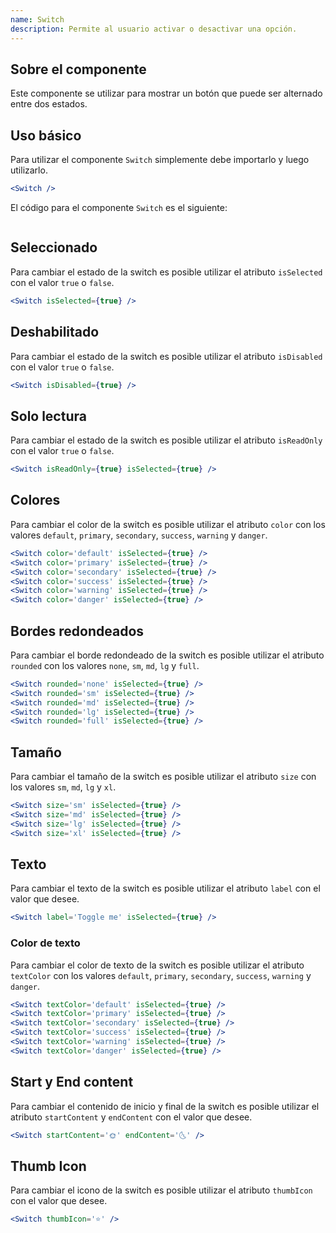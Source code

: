 ```yaml
---
name: Switch
description: Permite al usuario activar o desactivar una opción.
---
```



## Sobre el componente

Este componente se utilizar para mostrar un botón que puede ser alternado entre dos estados.

## Uso básico

Para utilizar el componente `Switch` simplemente debe importarlo y luego utilizarlo.

<Preview>
  <Switch client:load />
</Preview>

<CodeBlock client:load>

```jsx
<Switch />
```

</CodeBlock>

El código para el componente `Switch` es el siguiente:

<CodeBlock client:load>

```jsx

```

</CodeBlock>

## Seleccionado

Para cambiar el estado de la switch es posible utilizar el atributo `isSelected` con el valor `true` o `false`.

<Preview>
  <Switch isSelected={true} client:load />
</Preview>

<CodeBlock client:load>

```jsx
<Switch isSelected={true} />
```

</CodeBlock>

## Deshabilitado

Para cambiar el estado de la switch es posible utilizar el atributo `isDisabled` con el valor `true` o `false`.

<Preview>
  <Switch isDisabled={true} client:load />
</Preview>

<CodeBlock client:load>

```jsx
<Switch isDisabled={true} />
```

</CodeBlock>

## Solo lectura

Para cambiar el estado de la switch es posible utilizar el atributo `isReadOnly` con el valor `true` o `false`.

<Preview>
  <Switch isReadOnly={true} isSelected={true} client:load />
</Preview>

<CodeBlock client:load>

```jsx
<Switch isReadOnly={true} isSelected={true} />
```

</CodeBlock>

## Colores

Para cambiar el color de la switch es posible utilizar el atributo `color` con los valores `default`, `primary`, `secondary`, `success`, `warning` y `danger`.

<Preview>
  <div className='flex flex-col gap-4 mx-auto'>
    <Switch color='default' isSelected={true} client:load />
    <Switch color='primary' isSelected={true} client:load />
    <Switch color='secondary' isSelected={true} client:load />
    <Switch color='success' isSelected={true} client:load />
    <Switch color='warning' isSelected={true} client:load />
    <Switch color='danger' isSelected={true} client:load />
  </div>
</Preview>

<CodeBlock client:load>

```jsx
<Switch color='default' isSelected={true} />
<Switch color='primary' isSelected={true} />
<Switch color='secondary' isSelected={true} />
<Switch color='success' isSelected={true} />
<Switch color='warning' isSelected={true} />
<Switch color='danger' isSelected={true} />
```

</CodeBlock>

## Bordes redondeados

Para cambiar el borde redondeado de la switch es posible utilizar el atributo `rounded` con los valores `none`, `sm`, `md`, `lg` y `full`.

<Preview>
  <div className='flex flex-col gap-4 mx-auto'>
    <Switch rounded='none' isSelected={true} client:load />
    <Switch rounded='sm' isSelected={true} client:load />
    <Switch rounded='md' isSelected={true} client:load />
    <Switch rounded='lg' isSelected={true} client:load />
    <Switch rounded='full' isSelected={true} client:load />
  </div>
</Preview>

<CodeBlock client:load>

```jsx
<Switch rounded='none' isSelected={true} />
<Switch rounded='sm' isSelected={true} />
<Switch rounded='md' isSelected={true} />
<Switch rounded='lg' isSelected={true} />
<Switch rounded='full' isSelected={true} />
```

</CodeBlock>

## Tamaño

Para cambiar el tamaño de la switch es posible utilizar el atributo `size` con los valores `sm`, `md`, `lg` y `xl`.

<Preview>
  <div className='flex flex-col gap-4 mx-auto'>
    <Switch size='sm' isSelected={true} client:load />
    <Switch size='md' isSelected={true} client:load />
    <Switch size='lg' isSelected={true} client:load />
    <Switch size='xl' isSelected={true} client:load />
  </div>
</Preview>

<CodeBlock client:load>

```jsx
<Switch size='sm' isSelected={true} />
<Switch size='md' isSelected={true} />
<Switch size='lg' isSelected={true} />
<Switch size='xl' isSelected={true} />
```

</CodeBlock>

## Texto

Para cambiar el texto de la switch es posible utilizar el atributo `label` con el valor que desee.

<Preview>
  <div className='flex flex-col gap-4 mx-auto'>
    <Switch label='Toggle me' isSelected={true} client:load />
  </div>
</Preview>

<CodeBlock client:load>

```jsx
<Switch label='Toggle me' isSelected={true} />
```

</CodeBlock>

### Color de texto

Para cambiar el color de texto de la switch es posible utilizar el atributo `textColor` con los valores `default`, `primary`, `secondary`, `success`, `warning` y `danger`.

<Preview>
  <div className='flex flex-col gap-4 mx-auto'>
    <Switch label='default' textColor='default' client:load />
    <Switch label='primary' textColor='primary' client:load />
    <Switch label='secondary' textColor='secondary' client:load />
    <Switch label='success' textColor='success' client:load />
    <Switch label='warning' textColor='warning' client:load />
    <Switch label='danger' textColor='danger' client:load />
  </div>
</Preview>

<CodeBlock client:load>

```jsx
<Switch textColor='default' isSelected={true} />
<Switch textColor='primary' isSelected={true} />
<Switch textColor='secondary' isSelected={true} />
<Switch textColor='success' isSelected={true} />
<Switch textColor='warning' isSelected={true} />
<Switch textColor='danger' isSelected={true} />
```

</CodeBlock>

## Start y End content

Para cambiar el contenido de inicio y final de la switch es posible utilizar el atributo `startContent` y `endContent` con el valor que desee.

<Preview>
  <div className='flex flex-col gap-4 mx-auto'>
    <Switch startContent='🌞' endContent='🌜' client:load />
  </div>
</Preview>

<CodeBlock client:load>

```jsx
<Switch startContent='🌞' endContent='🌜' />
```

</CodeBlock>

## Thumb Icon

Para cambiar el icono de la switch es posible utilizar el atributo `thumbIcon` con el valor que desee.

<Preview>
  <div className='flex flex-col gap-4 mx-auto'>
    <Switch thumbIcon='⭐' client:load />
  </div>
</Preview>

<CodeBlock client:load>

```jsx
<Switch thumbIcon='⭐' />
```

</CodeBlock>
